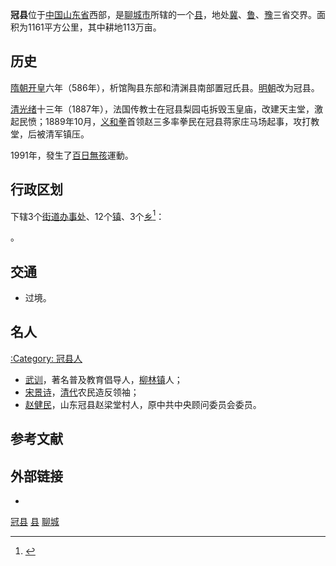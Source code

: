 {{Infobox China County
| county = 冠县
| usedname = 
| nameorigin = 
| Photo = ChinaLiaochengGuan.png
| Photoname = 冠县在聊城市的位置
| map = 
| map_caption = 
| Pinyin = Guān Xiàn
| Belong = [[山东省|山东省]][[聊城市|聊城市]]
| Types = [[县|县]]
| admincode =  
| founded = 
| seat = 
| officerTitle = 
| officer = 
| officerTitle2 = 
| officer2 = 
| division = 
| town = 
| township = 
| subdistrict = 
| dialect = 
| post code = 252500
| phone code = 635
| coordinate = 
| area = 1161
| area land = 
| area water = 
| census yr = 2011年
| pop = 76.49万人
| density =  
| GDP = 
| GDP_as_of = 
| GDPPC = 
| carlicense = 鲁P
| web = www.guanxian.gov.cn
| web_title = 冠县政府网
}}
'''冠县'''位于[[中国|中国]][[山东省|山东省]]西部，是[[聊城市|聊城市]]所辖的一个[[县|县]]，地处[[冀|冀]]、[[山東省|鲁]]、[[豫|豫]]三省交界。面积为1161平方公里，其中耕地113万亩。

==历史==
[[隋朝|隋朝]][[开皇|开皇]]六年（586年），析馆陶县东部和清渊县南部置冠氏县。[[明朝|明朝]]改为冠县。

[[清|清]][[光绪|光绪]]十三年（1887年），法国传教士在冠县梨园屯拆毁玉皇庙，改建天主堂，激起民愤；1889年10月，[[义和拳|义和拳]]首领赵三多率拳民在冠县蒋家庄马场起事，攻打教堂，后被清军镇压。

1991年，發生了[[百日無孩|百日無孩]]運動。

== 行政区划 ==
{{PAGENAMEBASE}}下辖3个[[街道办事处|街道办事处]]、12个[[行政建制镇|镇]]、3个[[乡_(中华人民共和国)|乡]]<ref>{{PRC admin/ref sgc|37/15/25}}</ref>：

{{PRC admin/children|37/15/25}}。

== 交通 ==
* {{中国国道名|309}}过境。

==名人==
[[:Category:_冠县人|:Category: 冠县人]]
*[[武训|武训]]，著名普及教育倡导人，[[柳林镇|柳林镇]]人；
*[[宋景诗|宋景诗]]，[[清代|清代]]农民造反领袖；
*[[赵健民|赵健民]]，山东冠县赵梁堂村人，原中共中央顾问委员会委员。

== 参考文献 ==
{{reflist}}

== 外部链接 ==
* {{Official website|http://www.guanxian.gov.cn/|name=冠县人民政府}}

{{冠县行政区划}}
{{聊城市行政区划}}
{{山东行政区划}}

[[Category:冠县|]]
[[Category:聊城区县市|县]]
[[Category:山东省县份|聊城]]